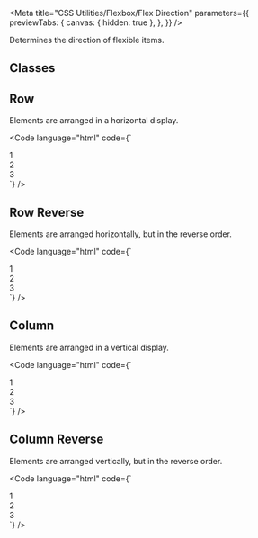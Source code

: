 
<Meta
  title="CSS Utilities/Flexbox/Flex Direction"
  parameters={{
    previewTabs: {
      canvas: { hidden: true },
    },
  }}
/>

<Banner label="Flex Direction" section="CSS Utilities" color="green" />

<Lead>Determines the direction of flexible items.</Lead>

## Classes

<CssFlexboxDirection />

## Row

Elements are arranged in a horizontal display.

<Code language="html" code={`
<div class="is-flex is-flex-direction-row fg-normal">
    <div class="has-background-green-3 has-text-centered has-radius-normal p-normal">1</div>
    <div class="has-background-green-3 has-text-centered has-radius-normal p-normal">2</div>
    <div class="has-background-green-3 has-text-centered has-radius-normal p-normal">3</div>
</div>
`} />

## Row Reverse

Elements are arranged horizontally, but in the reverse order.

<Code language="html" code={`
<div class="is-flex is-flex-direction-row-reverse fg-normal">
    <div class="has-background-green-3 has-text-centered has-radius-normal p-normal">1</div>
    <div class="has-background-green-3 has-text-centered has-radius-normal p-normal">2</div>
    <div class="has-background-green-3 has-text-centered has-radius-normal p-normal">3</div>
</div>
`} />

## Column

Elements are arranged in a vertical display.

<Code language="html" code={`
<div class="is-flex is-flex-direction-column fg-normal">
    <div class="has-background-green-3 has-text-centered has-radius-normal p-normal">1</div>
    <div class="has-background-green-3 has-text-centered has-radius-normal p-normal">2</div>
    <div class="has-background-green-3 has-text-centered has-radius-normal p-normal">3</div>
</div>
`} />

## Column Reverse

Elements are arranged vertically, but in the reverse order.

<Code language="html" code={`
<div class="is-flex is-flex-direction-column-reverse fg-normal">
    <div class="has-background-green-3 has-text-centered has-radius-normal p-normal">1</div>
    <div class="has-background-green-3 has-text-centered has-radius-normal p-normal">2</div>
    <div class="has-background-green-3 has-text-centered has-radius-normal p-normal">3</div>
</div>
`} />


